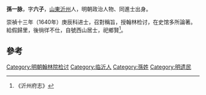 '''孫一脉'''，字'''六子'''，[[山東|山東]][[沂州|沂州]]人，明朝政治人物、同進士出身。

崇禎十三年（1640年）庚辰科进士，召對稱旨，授翰林检讨，在史馆多所論著。給假歸里，後徜徉不仕，自號西山居士，祀鄉賢<ref>《沂州府志》</ref>。

==參考==
{{reflist}}
{{明朝人物小作品}}

{{崇禎十三年庚辰科殿試金榜}}
{{DEFAULTSORT:Sun孫}}
[[Category:明朝翰林院检讨|Category:明朝翰林院检讨]]
[[Category:临沂人|Category:临沂人]]
[[Category:孫姓|Category:孫姓]]
[[Category:明遗民|Category:明遗民]]
